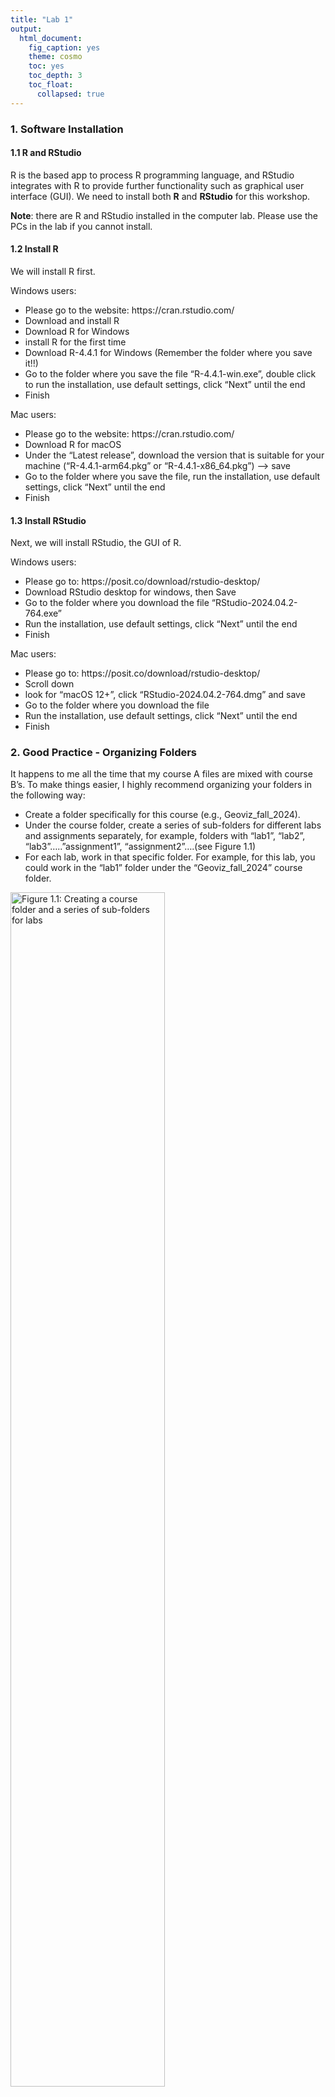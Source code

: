 ```yaml
---
title: "Lab 1"
output: 
  html_document:
    fig_caption: yes
    theme: cosmo
    toc: yes
    toc_depth: 3
    toc_float: 
      collapsed: true
---
```


### 1. Software Installation

#### 1.1 R and RStudio

R is the based app to process R programming language, and RStudio integrates with R to provide further functionality such as graphical user interface (GUI). We need to install both **R** and **RStudio** for this workshop. \

**Note**: there are R and RStudio installed in the computer lab. Please use the PCs in the lab if you cannot install. \


#### 1.2 Install R
We will install R first.  \

Windows users: 

* Please go to the website: https://cran.rstudio.com/
* Download and install R
* Download R for Windows
* install R for the first time
* Download R-4.4.1 for Windows (Remember the folder where you save it!!)
* Go to the folder where you save the file “R-4.4.1-win.exe”, double click to run the installation, use default settings, click “Next” until the end 
* Finish


Mac users: 

* Please go to the website: https://cran.rstudio.com/
* Download R for macOS 
* Under the “Latest release”, download the version that is suitable for your machine (“R-4.4.1-arm64.pkg” or “R-4.4.1-x86_64.pkg”) --> save 
* Go to the folder where you save the file, run the installation, use default settings, click “Next” until the end
* Finish


#### 1.3 Install RStudio
Next, we will install RStudio, the GUI of R.  \

Windows users: 

* Please go to: https://posit.co/download/rstudio-desktop/ 
* Download RStudio desktop for windows, then Save
* Go to the folder where you download the file “RStudio-2024.04.2-764.exe” 
* Run the installation, use default settings, click “Next” until the end  
* Finish


Mac users:  

* Please go to: https://posit.co/download/rstudio-desktop/ 
* Scroll down 
* look for “macOS 12+”, click “RStudio-2024.04.2-764.dmg” and save
* Go to the folder where you download the file 
* Run the installation, use default settings, click “Next” until the end 
* Finish


### 2. Good Practice - Organizing Folders  

It happens to me all the time that my course A files are mixed with course B's. 
To make things easier, I highly recommend organizing your folders in the following way: 

* Create a folder specifically for this course (e.g., Geoviz_fall_2024). 
* Under the course folder, create a series of sub-folders for different labs and assignments separately, for example, folders with  "lab1", "lab2", "lab3"....."assignment1", "assignment2"....(see Figure 1.1)
* For each lab, work in that specific folder. For example, for this lab, you could work in the "lab1" folder under the "Geoviz_fall_2024" course folder.  \

![Figure 1.1: Creating a course folder and a series of sub-folders for labs](figs/lab1_organizing folder.png){width=70%} 
<br>
<br>

### 3. Launching RStudio
Remember that we have installed both **R** and **RStudio** earlier? But for this lab and for all future ones, we only need to run **RStudio**. This is because **R** is the hidden computing infrastructure while **RStudio** is the interface.  

Run RStudio.  

![Figure 1.2: Lauching RStudio](figs/lab1_launch_Rstudio.png){width=40%}

If it is the first time to run RStudio, it may ask you to "select the version of R to use". Use the default option "64-bit version of R”, click "OK". "Enable automated crash reporting" --> "Yes"

After launching RStudio, you will see the following interface (Figure 1.3).
![Figure 1.3: The interface of RStudio](figs/lab1_rstudio_interface.png){width=100%}

<br>
<br>

#### 3.1 Create a project

Before creating a project, please make sure that you have already created your course folder and the sub-folder "**lab1**" as mentioned in *Section 2: Good practice*. \

In RStudio menu --> File --> New Project --> *Existing* Directory --> Browse & Navigate to the course folder, then the sub-folder “**lab1**” --> Double clicks to go inside of the folder “**lab1**” --> Open --> Create Project \

*Note: we will need to repeat this to create projects for future labs and assignments.* \


#### 3.1 Create a new script

A **script** is a sequence of instructions that can be executed by a computer or programming language (in our case, R). \ 
To create a new script, in RStudio menu --> New File --> R Script (see Figure 1.4) \ 

![Figure 1.4: New script](figs/lab1_new_script.png){width=100%}


<br>

Then, we also need to save the script to the "lab1" folder. File --> Save --> Specify File Name --> Save (see Figure 1.5) \

![Figure 1.4: Save script to folder "lab1"](figs/lab1_save_script.png){width=70%}

After creating and saving the new script, you should see something similar to Figure 1.5. \
![Figure 1.5: Interface after creating a new script](figs/lab1_Window.png){width=100%}

Let's try to coding now. First, let's ask the machine to do math for us. 

* Type the following command in the top-left window (red in Figure 1.5)
* Select that line
* click run

```r
2+5+8
```
![Figure 1.6: Simple coding - math](figs/lab1_first command_math.png){width=100%}
Next, let's asking the machine to print some words for us. Type the following command and run it. 
*Hint: to run codes, please select lines and click "Run" *

```r
print("GES Geovisualization")
```


### 4. Let's start mapping! 


**tmap** is a commonly used package in R for mapping. We install this package first. Type the command in your script and click "run". 

```r
install.packages("tmap")
```

Then, we load the **tmap** package. Again, type --> select --> run

```r
# load "tmap"
library(tmap)
```

#### 4.1. Hello World! 
The package **tmap** itself has a dataset on countries. Let's load the data first, and create a world map based on their level of inequality.  

Please run the command below on your local machine. What do you see? 
```r
# load the world data
data("World")

# create a map
tm_shape(World) +
    tm_polygons("inequality")
```


